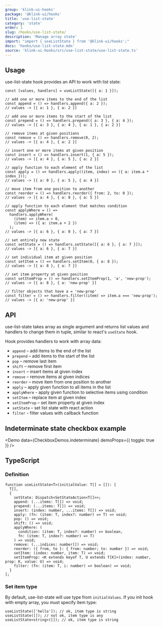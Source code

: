 ```yaml
---
group: 'klink-ui-hooks'
package: '@klink-ui/hooks'
title: 'use-list-state'
category: 'state'
order: 1
slug: /hooks/use-list-state/
description: 'Manage array state'
import: "import { useListState } from '@klink-ui/hooks';"
docs: 'hooks/use-list-state.mdx'
source: 'klink-ui-hooks/src/use-list-state/use-list-state.ts'
---
```



## Usage

use-list-state hook provides an API to work with list state:

```tsx
const [values, handlers] = useListState([{ a: 1 }]);

// add one or more items to the end of the list
const append = () => handlers.append({ a: 2 });
// values -> [{ a: 1 }, { a: 2 }]

// add one or more items to the start of the list
const prepend = () => handlers.prepend({ a: 3 }, { a: 4 });
// values -> [{ a: 3 }, { a: 4 }, { a: 1 }, { a: 2 }]

// remove items at given positions
const remove = () => handlers.remove(0, 2);
// values -> [{ a: 4 }, { a: 2 }]

// insert one or more items at given position
const insert = () => handlers.insert(1, { a: 5 });
// values -> [{ a: 4 }, { a: 5 }, { a: 2 }]

// apply function to each element of the list
const apply = () => handlers.apply((item, index) => ({ a: item.a * index }));
// values -> [{ a: 0 }, { a: 5 }, { a: 4 }]

// move item from one position to another
const reorder = () => handlers.reorder({ from: 2, to: 0 });
// values -> [{ a: 4 }, { a: 0 }, { a: 5 }]

// apply function to each element that matches condition
const applyWhere = () =>
  handlers.applyWhere(
    (item) => item.a > 0,
    (item) => ({ a: item.a + 2 })
  );
// values -> [{ a: 6 }, { a: 0 }, { a: 7 }]

// set entirely new state
const setState = () => handlers.setState([{ a: 6 }, { a: 7 }]);
// values -> [{ a: 6 }, { a: 7 }]

// set individual item at given position
const setItem = () => handlers.setItem(0, { a: 8 });
// values -> [{ a: 8 }, { a: 7 }]

// set item property at given position
const setItemProp = () => handlers.setItemProp(1, 'a', 'new-prop');
// values -> [{ a: 8 }, { a: 'new-prop' }]

// filter objects that have a = 'new-prop'
const filter = () => handlers.filter((item) => item.a === 'new-prop');
// values -> [{ a: 'new-prop' }]
```

## API

use-list-state takes array as single argument and returns list values and handlers to change them in tuple, similar to react's `useState` hook.

Hook provides handlers to work with array data:

- `append` – add items to the end of the list
- `prepend` – add items to the start of the list
- `pop` – remove last item
- `shift` – remove first item
- `insert` – insert items at given index
- `remove` – remove items at given indices
- `reorder` – move item from one position to another
- `apply` – apply given function to all items in the list
- `applyWhere` - apply given function to selective items using condition
- `setItem` – replace item at given index
- `setItemProp` – set item property at given index
- `setState` – set list state with react action
- `filter` - filter values with callback function

## Indeterminate state checkbox example

<Demo data={CheckboxDemos.indeterminate} demoProps={{ toggle: true }} />

## TypeScript

### Definition

```tsx
function useListState<T>(initialValue: T[] = []): [
  T[],
  {
    setState: Dispatch<SetStateAction<T[]>>;
    append: (...items: T[]) => void;
    prepend: (...items: T[]) => void;
    insert: (index: number, ...items: T[]) => void;
    apply: (fn: (item: T, index?: number) => T) => void;
    pop: () => void;
    shift: () => void;
    applyWhere: (
      condition: (item: T, index?: number) => boolean,
      fn: (item: T, index?: number) => T)
    ) => void;
    remove: (...indices: number[]) => void;
    reorder: ({ from, to }: { from: number; to: number }) => void;
    setItem: (index: number, item: T) => void;
    setItemProp: <K extends keyof T, U extends T[K]>(index: number, prop: K, value: U) => void;
    filter: (fn: (item: T, i: number) => boolean) => void;
  }
];
```

### Set item type

By default, use-list-state will use type from `initialValues`.
If you init hook with empty array, you must specify item type:

```tsx
useListState(['hello']); // ok, item type is string
useListState([]); // not ok, item type is any
useListState<string>([]); // ok, item type is string
```
